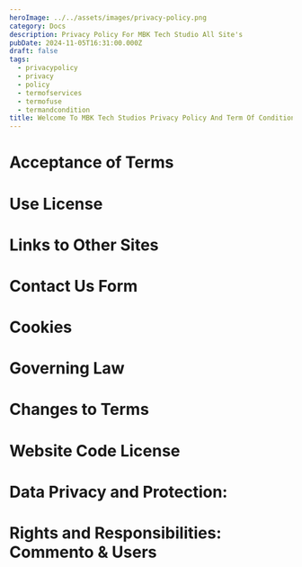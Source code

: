 ```yaml
---
heroImage: ../../assets/images/privacy-policy.png
category: Docs
description: Privacy Policy For MBK Tech Studio All Site's
pubDate: 2024-11-05T16:31:00.000Z
draft: false
tags:
  - privacypolicy
  - privacy
  - policy
  - termofservices
  - termofuse
  - termandcondition
title: Welcome To MBK Tech Studios Privacy Policy And Term Of Conditions.
---
```



# Acceptance of Terms

# Use License

# Links to Other Sites

# Contact Us Form

# Cookies

# Governing Law

# Changes to Terms

# Website Code License

# Data Privacy and Protection:

# Rights and Responsibilities: Commento & Users

